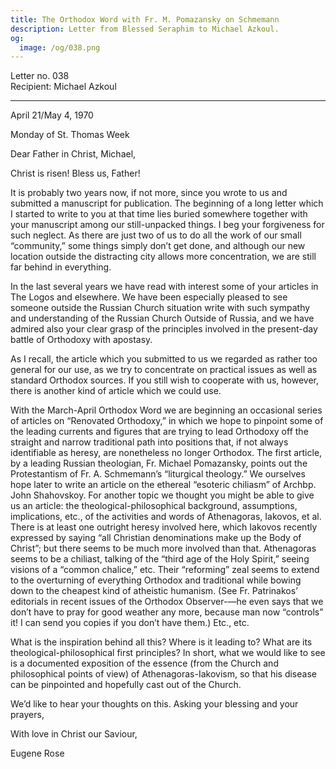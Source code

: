 ```yaml
---
title: The Orthodox Word with Fr. M. Pomazansky on Schmemann
description: Letter from Blessed Seraphim to Michael Azkoul.
og:
  image: /og/038.png
---
```


<div style={{textAlign:'right', fontFamily:'monospace'}}>Letter no. 038</div>
<div style={{textAlign:'left', fontFamily:'monospace'}}>Recipient: Michael Azkoul</div>

---

April 21/May 4, 1970

Monday of St. Thomas Week

Dear Father in Christ, Michael,

Christ is risen! Bless us, Father!

It is probably two years now, if not more, since you wrote to us and submitted a manuscript for publication. The beginning of a long letter which I started to write to you at that time lies buried somewhere together with your manuscript among our still-unpacked things. I beg your forgiveness for such neglect. As there are just two of us to do all the work of our small “community,” some things simply don’t get done, and although our new location outside the distracting city allows more concentration, we are still far behind in everything.

In the last several years we have read with interest some of your articles in The Logos and elsewhere. We have been especially pleased to see someone outside the Russian Church situation write with such sympathy and understanding of the Russian Church Outside of Russia, and we have admired also your clear grasp of the principles involved in the present-day battle of Orthodoxy with apostasy.

As I recall, the article which you submitted to us we regarded as rather too general for our use, as we try to concentrate on practical issues as well as standard Orthodox sources. If you still wish to cooperate with us, however, there is another kind of article which we could use.

With the March-April Orthodox Word we are beginning an occasional series of articles on “Renovated Orthodoxy,” in which we hope to pinpoint some of the leading currents and figures that are trying to lead Orthodoxy off the straight and narrow traditional path into positions that, if not always identifiable as heresy, are nonetheless no longer Orthodox. The first article, by a leading Russian theologian, Fr. Michael Pomazansky, points out the Protestantism of Fr. A. Schmemann’s “liturgical theology.” We ourselves hope later to write an article on the ethereal “esoteric chiliasm” of Archbp. John Shahovskoy. For another topic we thought you might be able to give us an article: the theological-philosophical background, assumptions, implications, etc., of the activities and words of Athenagoras, Iakovos, et al. There is at least one outright heresy involved here, which Iakovos recently expressed by saying “all Christian denominations make up the Body of Christ”; but there seems to be much more involved than that. Athenagoras seems to be a chiliast, talking of the “third age of the Holy Spirit,” seeing visions of a “common chalice,” etc. Their “reforming” zeal seems to extend to the overturning of everything Orthodox and traditional while bowing down to the cheapest kind of atheistic humanism. (See Fr. Patrinakos’ editorials in recent issues of the Orthodox Observer-—he even says that we don’t have to pray for good weather any more, because man now “controls” it! I can send you copies if you don’t have them.) Etc., etc.

What is the inspiration behind all this? Where is it leading to? What are its theological-philosophical first principles? In short, what we would like to see is a documented exposition of the essence (from the Church and philosophical points of view) of Athenagoras-Iakovism, so that his disease can be pinpointed and hopefully cast out of the Church.

We’d like to hear your thoughts on this. Asking your blessing and your prayers,

With love in Christ our Saviour,

Eugene Rose